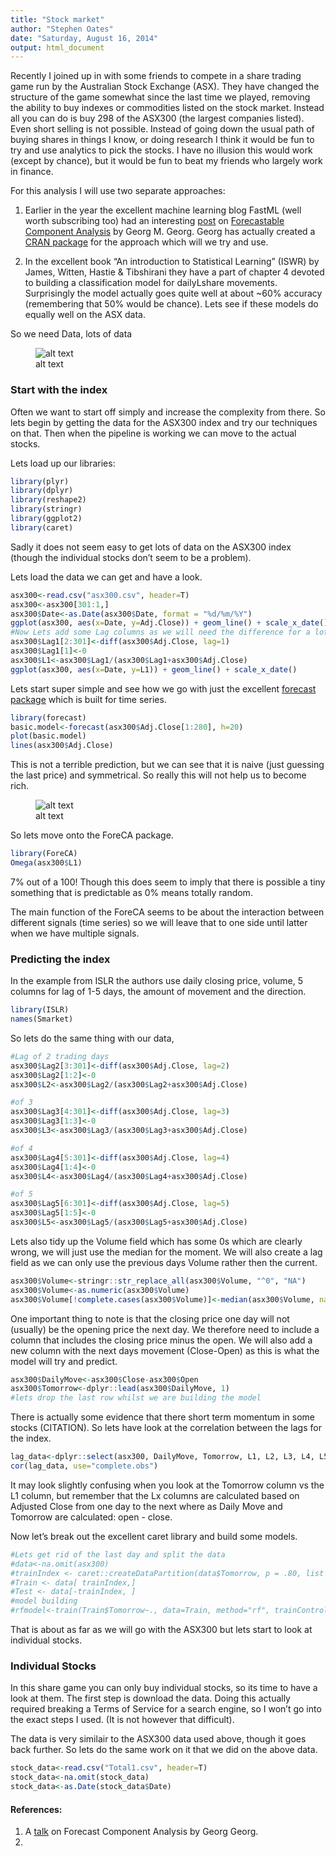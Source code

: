 ```yaml
---
title: "Stock market"
author: "Stephen Oates"
date: "Saturday, August 16, 2014"
output: html_document
---
```


Recently I joined up in with some friends to compete in a share trading game run by the Australian Stock Exchange (ASX). They have changed the structure of the game somewhat since the last time we played, removing the ability to buy indexes or commodities listed on the stock market. Instead all you can do is buy 298 of the ASX300 (the largest companies listed). Even short selling is not possible. Instead of going down the usual path of buying shares in things I know, or doing research I think it would be fun to try and use analytics to pick the stocks. I have no illusion this would work (except by chance), but it would be fun to beat my friends who largely work in finance.

For this analysis I will use two separate approaches:

1. Earlier in the year the excellent machine learning blog FastML (well worth subscribing too) had an interesting [post](http://fastml.com/are-stocks-predictable/) on [Forecastable Component Analysis](http://arxiv.org/abs/1205.4591) by Georg M. Georg. Georg has actually created a [CRAN package](http://cran.r-project.org/web/packages/ForeCA/index.html) for the approach which will we try and use.

2. In the excellent book "An introduction to Statistical Learning" (ISWR) by James, Witten, Hastie & Tibshirani they have a part of chapter 4 devoted to building a classification model for dailyLshare movements. Surprisingly the model actually goes quite well at about ~60% accuracy (remembering that 50% would be chance). Lets see if these models do equally well on the ASX data.


So we need Data, lots of data

![alt text](matrix-gun-rack-o.gif "Data, lots of data")

### Start with the index

Often we want to start off simply and increase the complexity from there. So lets begin by getting the data for the ASX300 index and try our techniques on that. Then when the pipeline is working we can move to the actual stocks.

Lets load up our libraries:

```r
library(plyr)
library(dplyr)
library(reshape2)
library(stringr)
library(ggplot2)
library(caret)
```

Sadly it does not seem easy to get lots of data on the ASX300 index (though the individual stocks don't seem to be a problem). 

Lets load the data we can get and have a look.

```r
asx300<-read.csv("asx300.csv", header=T)
asx300<-asx300[301:1,]
asx300$Date<-as.Date(asx300$Date, format = "%d/%m/%Y")
ggplot(asx300, aes(x=Date, y=Adj.Close)) + geom_line() + scale_x_date()
#Now Lets add some Lag columns as we will need the difference for a lot of the latter tasks rather then the actual difference
asx300$Lag1[2:301]<-diff(asx300$Adj.Close, lag=1)
asx300$Lag1[1]<-0
asx300$L1<-asx300$Lag1/(asx300$Lag1+asx300$Adj.Close)
ggplot(asx300, aes(x=Date, y=L1)) + geom_line() + scale_x_date()
```

Lets start super simple and see how we go with just the excellent [forecast package](http://cran.r-project.org/web/packages/forecast/index.html) which is built for time series.

```r
library(forecast)
basic.model<-forecast(asx300$Adj.Close[1:280], h=20)
plot(basic.model)
lines(asx300$Adj.Close)

```

This is not a terrible prediction, but we can see that it is naive (just guessing the last price) and symmetrical. So really this will not help us to become rich.



![alt text](money.jpg "What we are aiming for")


So lets move onto the ForeCA package.

```r
library(ForeCA)
Omega(asx300$L1)

```

7% out of a 100! Though this does seem to imply that there is possible a tiny something that is predictable as 0% means totally random.

The main function of the ForeCA seems to be about the interaction between different signals (time series) so we will leave that to one side until latter when we have multiple signals.

### Predicting the index

In the example from ISLR the authors use daily closing price, volume, 5 columns for lag of 1-5 days, the amount of movement and the direction.

```r
library(ISLR)
names(Smarket)
```

So lets do the same thing with our data,
```r
#Lag of 2 trading days
asx300$Lag2[3:301]<-diff(asx300$Adj.Close, lag=2)
asx300$Lag2[1:2]<-0
asx300$L2<-asx300$Lag2/(asx300$Lag2+asx300$Adj.Close)

#of 3
asx300$Lag3[4:301]<-diff(asx300$Adj.Close, lag=3)
asx300$Lag3[1:3]<-0
asx300$L3<-asx300$Lag3/(asx300$Lag3+asx300$Adj.Close)

#of 4
asx300$Lag4[5:301]<-diff(asx300$Adj.Close, lag=4)
asx300$Lag4[1:4]<-0
asx300$L4<-asx300$Lag4/(asx300$Lag4+asx300$Adj.Close)

#of 5
asx300$Lag5[6:301]<-diff(asx300$Adj.Close, lag=5)
asx300$Lag5[1:5]<-0
asx300$L5<-asx300$Lag5/(asx300$Lag5+asx300$Adj.Close)
```

Lets also tidy up the Volume field which has some 0s which are clearly wrong, we will just use the median for the moment. We will also create a lag field as we can only use the previous days Volume rather then the current.
```r
asx300$Volume<-stringr::str_replace_all(asx300$Volume, "^0", "NA")
asx300$Volume<-as.numeric(asx300$Volume)
asx300$Volume[!complete.cases(asx300$Volume)]<-median(asx300$Volume, na.rm=T)
```

One important thing to note is that the closing price one day will not (usually) be the opening price the next day. We therefore need to include a column that includes the closing price minus the open. We will also add a new column with the next days movement (Close-Open) as this is what the model will try and predict.

```r
asx300$DailyMove<-asx300$Close-asx300$Open
asx300$Tomorrow<-dplyr::lead(asx300$DailyMove, 1)
#lets drop the last row whilst we are building the model
```

There is actually some evidence that there short term momentum in some stocks (CITATION). So lets have look at the correlation between the lags for the index.

```r
lag_data<-dplyr::select(asx300, DailyMove, Tomorrow, L1, L2, L3, L4, L5)
cor(lag_data, use="complete.obs")
```

It may look slightly confusing when you look at the Tomorrow column vs the L1 column, but remember that the Lx columns are calculated based on Adjusted Close from one day to the next where as Daily Move and Tomorrow are calculated: open - close.


Now let's break out the excellent caret library and build some models.

```r
#Lets get rid of the last day and split the data
#data<-na.omit(asx300)
#trainIndex <- caret::createDataPartition(data$Tomorrow, p = .80, list = FALSE, times = 1)
#Train <- data[ trainIndex,]
#Test <- data[-trainIndex, ]
#model building
#rfmodel<-train(Train$Tomorrow~., data=Train, method="rf", trainControl = c(method = "adaptive_cv", number = 10, repeats = 5, classProbs = TRUE, summaryFunction = twoClassSummary, adaptive = list(min = 10, alpha = 0.05, method = "gls", complete = TRUE)))
```

That is about as far as we will go with the ASX300 but lets start to look at individual stocks.

### Individual Stocks

In this share game you can only buy individual stocks, so its time to have a look at them. The first step is download the data. Doing this actually required breaking a Terms of Service for a search engine, so I won't go into the exact steps I used. (It is not however that difficult). 



The data is very similair to the ASX300 data used above, though it goes back further. So lets do the same work on it that we did on the above data.


```r
stock_data<-read.csv("Total1.csv", header=T)
stock_data<-na.omit(stock_data)
stock_data<-as.Date(stock_data$Date)
```

#### References:

1. A [talk](http://techtalks.tv/talks/forecastable-component-analysis/58229/) on Forecast Component Analysis by Georg Georg.
2. 
